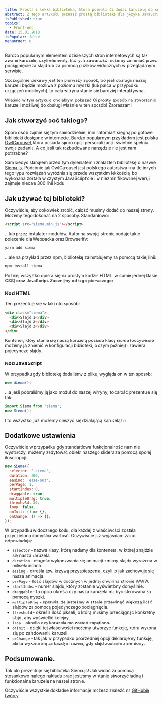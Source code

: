 ```yaml
---
title: Prosta i lekka biblioteka, która pozwoli Ci dodać karuzelę do swojej strony WWW
abstract: Z tego artykułu poznasz prostą bibliotekę dla języka JavaScript, która pozwala tworzyć wydajne i łatwe we wdrożeniu karuzele i slidery.
isPublished: true
topics:
  - Front-end
date: 15.01.2018
isPopular: false
menuOrder: 0
---
```


Bardzo popularnym elementem dzisiejszych stron internetowych są tak zwane karuzele, czyli elementy, których zawartość możemy zmieniać przez pociągnięcie za slajd lub za pomocą guzików widocznych w przeglądanym serwisie.

Szczególnie ciekawy jest ten pierwszy sposób, bo jeśli obsługa naszej karuzeli będzie możliwa z poziomu myszki (lub palca w przypadku urządzeń mobilnych), to cała witryna stanie się bardziej interaktywna.

Właśnie w tym artykule chciałbym pokazać Ci prosty sposób na stworzenie karuzeli możliwej do obsługi właśnie w ten sposób! Zapraszam!

## Jak stworzyć coś takiego?

Sporo osób zajmie się tym samodzielnie, inni natomiast sięgną po gotowe biblioteki dostępne w internecie. Bardzo popularnym przykładem jest polska [OwlCarousel](https://owlcarousel2.github.io/OwlCarousel2/), która posiada sporo opcji personalizacji i świetnie spełnia swoje zadanie. A co jeśli tak rozbudowane narzędzie nie jest nam potrzebne?

Sam kiedyś stanąłem przed tym dylematem i znalazłem bibliotekę o nazwie [Siema.js](https://github.com/pawelgrzybek/siema). Podobnie jak OwlCarousel jest polskiego autorstwa i na tle innych tego typu rozwiązań wyróżnia się przede wszystkim lekkością, bo wykonana została w czystym JavaScript’cie i w niezminifikowanej wersji zajmuje niecałe 300 linii kodu.

## Jak używać tej biblioteki?

Oczywiście, aby cokolwiek zrobić, całość musimy dodać do naszej strony. Możemy tego dokonać na 2 sposoby. Standardowo:

```html
<script src="siema.min.js"></script>
```

…lub przez instalator modułów. Autor na swojej stronie podaje takie polecenie dla Webpacka oraz Browserify:

```bash
yarn add siema
```

...ale na przykład przez npm, bibliotekę zainstalujemy za pomocą takiej linii:

```bash
npm install siema
```

Później wszystko opiera się na prostym kodzie HTML (w sumie jednej klasie CSS) oraz JavaScript. Zacznijmy od tego pierwszego:

### Kod HTML

Ten prezentuje się w taki oto sposób:

```html
<div class="siema">
  <div>Slajd 1</div>
  <div>Slajd 2</div>
  <div>Slajd 3</div>
</div>
```

Kontener, który stanie się naszą karuzelą posiada klasę _siema_ (oczywiście możemy ją zmienić w konfiguracji biblioteki, o czym później) i zawiera pojedyncze slajdy.

### Kod JavaScript

W przypadku gdy bibliotekę dodaliśmy z pliku, wygląda on w ten sposób:

```js
new Siema();
```

…a jeśli pobraliśmy ją jako moduł do naszej witryny, to całość prezentuje się tak:

```js
import Siema from 'siema';
new Siema();
```

I to wszystko, już możemy cieszyć się działającą karuzelą! :)

## Dodatkowe ustawienia

Oczywiście w przypadku gdy standardowa funkcjonalność nam nie wystarczy, możemy zedytować obiekt naszego slidera za pomocą sporej ilości opcji:

```js
new Siema({
  selector: '.siema',
  duration: 200,
  easing: 'ease-out',
  perPage: 1,
  startIndex: 0,
  draggable: true,
  multipleDrag: true,
  threshold: 20,
  loop: false,
  onInit: () => {},
  onChange: () => {},
});
```

W przypadku widocznego kodu, dla każdej z właściwości została przydzielona domyślna wartość. Oczywiście już wyjaśniam za co odpowiadają:

- `selector` - nazwa klasy, którą nadamy dla kontenera, w której znajdzie się nasza karuzela.
- `duration` - długość wykonywania się animacji zmiany slajdu wyrażona w milisekundach.
- `easing` - określa tzw. [krzywą przyspieszenia](https://developer.mozilla.org/en-US/docs/Web/CSS/transition-timing-function), czyli to jak zachowuje się nasza animacja.
- `perPage` - Ilość slajdów widocznych w jednej chwili na stronie WWW.
- `startIndex` - numer slajdu, który zostanie wyświetlony domyślnie.
- `draggable` - ta opcja określa czy nasza karuzela ma być sterowana za pomocą myszki.
- `multipleDrag` - sprawia, że jesteśmy w stanie przewinąć większą ilość slajdów za pomocą pojedynczego pociągnięcia.
- `threshold` - określa ilość pikseli, o którą musimy przeciągnąć konkretny slajd, aby wyświetlić kolejny.
- `loop` - określa czy karuzela ma zostać zapętlona.
- `onInit` - dzięki tej właściwości możemy utworzyć funkcję, która wykona się po załadowaniu karuzeli.
- `onChange` - tak jak w przypadku poprzedniej opcji deklarujemy funkcję, ale ta wykona się za każdym razem, gdy slajd zostanie zmieniony.

## Podsumowanie.

Tak oto prezentuje się biblioteka Siema.js! Jak widać za pomocą stosunkowo małego nakładu prac jesteśmy w stanie stworzyć ładną i funkcjonalną karuzelę na naszej stronie.

Oczywiście wszystkie dokładne informacje możesz znaleźć na [GitHubie twórcy](https://github.com/pawelgrzybek/siema).
